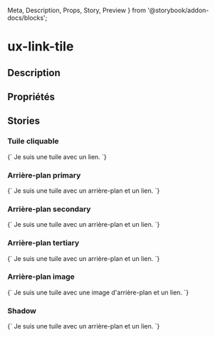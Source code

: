   Meta,
  Description,
  Props,
  Story,
  Preview
} from '@storybook/addon-docs/blocks';

# ux-link-tile

<Meta title="Components|Interactions/Link-Tile" />

## Description

<Description of="ux-link-tile" />

## Propriétés

<Props of="ux-link-tile" />

## Stories

### Tuile cliquable

<Preview>
  <Story name="link tile" height="150px">
    {`
    <ux-link-tile lib-link="#" a11y-label="tuile cliquable menant vers la même page">
      Je suis une tuile avec un lien.
    </ux-link-tile>
    `}
  </Story>
</Preview>

### Arrière-plan primary

<Preview>
  <Story name="primary" height="150px">
    {`
    <ux-link-tile lib-link="#" lib-bg-color="primary" a11y-label="tuile cliquable menant vers la même page">
      Je suis une tuile avec un arrière-plan et un lien.
    </ux-link-tile>
    `}
  </Story>
</Preview>

### Arrière-plan secondary

<Preview>
  <Story name="secondary" height="150px">
    {`
    <ux-link-tile lib-link="#" lib-bg-color="secondary" a11y-label="tuile cliquable menant vers la même page">
      Je suis une tuile avec un arrière-plan et un lien.
    </ux-link-tile>
    `}
  </Story>
</Preview>

### Arrière-plan tertiary

<Preview>
  <Story name="tertiary" height="150px">
    {`
    <ux-link-tile lib-link="#" lib-bg-color="tertiary" a11y-label="tuile cliquable menant vers la même page">
      Je suis une tuile avec un arrière-plan et un lien.
    </ux-link-tile>
    `}
  </Story>
</Preview>

### Arrière-plan image

<Preview>
  <Story name="image" height="150px">
    {`
    <ux-link-tile lib-link="#" bg-img="architect-projet.png" a11y-label="tuile cliquable menant vers la même page">
      Je suis une tuile avec une image d'arrière-plan et un lien.
    </ux-link-tile>
    `}
  </Story>
</Preview>

### Shadow

<Preview>
  <Story name="shadow" height="150px">
    {`
    <ux-link-tile lib-link="#" lib-bg-color="tertiary" a11y-label="tuile cliquable menant vers la même page" shadow>
      Je suis une tuile avec un arrière-plan et un lien.
    </ux-link-tile>
    `}
  </Story>
</Preview>
